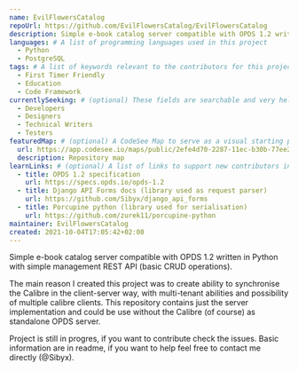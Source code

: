 ```yaml
---
name: EvilFlowersCatalog
repoUrl: https://github.com/EvilFlowersCatalog/EvilFlowersCatalog
description: Simple e-book catalog server compatible with OPDS 1.2 written in Python with simple management REST API (basic CRUD operations).
languages: # A list of programming languages used in this project
  - Python
  - PostgreSQL
tags: # A list of keywords relevant to the contributors for this project
  - First Timer Friendly
  - Education
  - Code Framework
currentlySeeking: # (optional) These fields are searchable and very helpful for contributors to match well with your project
  - Developers
  - Designers
  - Technical Writers
  - Testers
featuredMap: # (optional) A CodeSee Map to serve as a visual starting point for contributors
  url: https://app.codesee.io/maps/public/2efe4d70-2287-11ec-b30b-77ee297ccc10
  description: Repository map
learnLinks: # (optional) A list of links to support new contributors in learning about your project and tech stack and culture / community
  - title: OPDS 1.2 specification
    url: https://specs.opds.io/opds-1.2
  - title: Django API Forms docs (library used as request parser)
    url: https://github.com/Sibyx/django_api_forms
  - title: Porcupine python (library used for serialisation)
    url: https://github.com/zurek11/porcupine-python
maintainer: EvilFlowersCatalog
created: 2021-10-04T17:05:42+02:00
---
```


<!-- Divide your content into sections using our handy shortcodes. Each section is optional -->

<Overview>

Simple e-book catalog server compatible with OPDS 1.2 written in Python with simple management REST API
(basic CRUD operations).

The main reason I created this project was to create ability to synchronise the Calibre in the client-server way, with
multi-tenant abilities and possibility of multiple calibre clients. This repository contains just the server
implementation and could be use without the Calibre (of course) as standalone OPDS server.

</Overview>

<Contributing>

Project is still in progres, if you want to contribute check the issues. Basic information are in readme, if you want
to help feel free to contact me directly (@Sibyx).

</Contributing>
